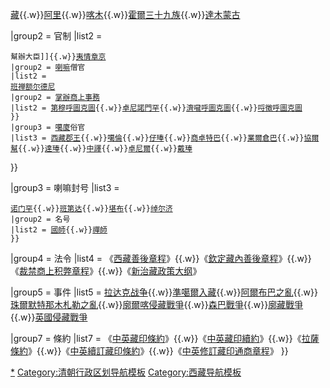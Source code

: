 {{Navbox
|name = 清代西藏
|state = {{{state<includeonly>|collapsed</includeonly>}}}
|title = [[清朝治藏歷史|清代西藏]]
|image = 
|titlestyle = 

|group1 = 區域
|list1 = [[前藏|衛]]{{.w}}[[衛藏|藏]]{{.w}}[[阿里地区|阿里]]{{.w}}[[康區|喀木]]{{.w}}[[霍爾三十九族]]{{.w}}[[達木蒙古]]

|group2 = 官制
|list2 =
 {{Navbox|child
 |group1 = [[駐藏大臣]]
 |list1 = [[駐藏大臣|駐藏辦事大臣{{.w}}幫辦大臣]]{{.w}}[[夷情章京]]
 |group2 = [[喇嘛]]僧官
 |list2 = 
 {{Navbox|child
 |group1 = 
 |list1 = [[达赖喇嘛]]{{.w}}[[班禅额尔德尼]]
 |group2 = [[西藏摄政列表|掌辦商上事務]]
 |list2 = [[德木活佛|第穆呼圖克圖]]{{.w}}[[策墨林活佛|卓尼諾門罕]]{{.w}}[[达察活佛|濟嚨呼圖克圖]]{{.w}}[[熱振活佛|哷徵呼圖克圖]]
 }}
 |group3 = [[噶廈]]俗官
 |list3 = [[西藏郡王]]{{.w}}[[噶倫]]{{.w}}[[仔琫]]{{.w}}[[商卓特巴]]{{.w}}[[業爾倉巴]]{{.w}}[[協爾幫]]{{.w}}[[達琫]]{{.w}}[[中譯]]{{.w}}[[卓尼爾]]{{.w}}[[戴琫]]
}}

|group3 = 喇嘛封号
|list3 = 
 {{Navbox|child
 |group1 = 职衔
 |list1 = [[呼圖克圖]]{{.w}}[[諾門罕 (稱號)|诺门罕]]{{.w}}[[班第达]]{{.w}}[[堪布]]{{.w}}[[绰尔济]]
 |group2 = 名号
 |list2 = [[國師]]{{.w}}[[禪師]]
 }}

|group4 = 法令
|list4 = 《[[西藏善後章程]]》{{.w}}《[[欽定藏內善後章程]]》{{.w}}《[[裁禁商上积弊章程]]》{{.w}}《[[新治藏政策大纲]]》 

|group5 = 事件
|list5 = [[拉达克战争]]{{.w}}[[清军驱准保藏|準噶爾入藏]]{{.w}}[[阿尔布巴|阿爾布巴之亂]]{{.w}}[[珠爾默特那木札勒|珠爾默特那木札勒之亂]]{{.w}}[[廓爾喀之役|廓爾喀侵藏戰爭]]{{.w}}[[森巴戰爭]]{{.w}}[[廓藏戰爭 (1855年－1856年)|廓藏戰爭]]{{.w}}[[英國侵藏戰爭]]

|group7 = 條約
|list7 = 《[[中英藏印條約]]》{{.w}}《[[中英藏印續約]]》{{.w}}《[[拉薩條約]]》{{.w}}《[[中英續訂藏印條約]]》{{.w}}《[[中英修訂藏印通商章程]]》
}}<noinclude>
[[Category:清朝西藏|*]]
[[Category:清朝行政区划导航模板]]
[[Category:西藏导航模板]]
</noinclude>